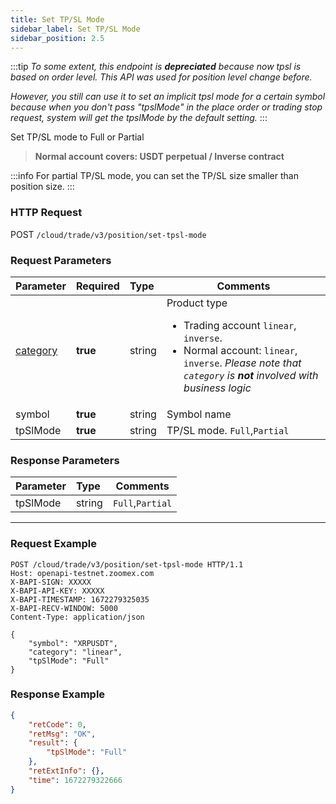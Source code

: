 ```yaml
---
title: Set TP/SL Mode
sidebar_label: Set TP/SL Mode
sidebar_position: 2.5
---
```

:::tip
_To some extent, this endpoint is **depreciated** because now tpsl is based on order level. This API was used for position level
change before._

_However, you still can use it to set an implicit tpsl mode for a certain symbol because when you don't
pass "tpslMode" in the place order or trading stop request, system will get the tpslMode by the default setting._
:::

Set TP/SL mode to Full or Partial
> **Normal account covers: USDT perpetual / Inverse contract**

:::info
For partial TP/SL mode, you can set the TP/SL size smaller than position size.
:::

### HTTP Request
POST `/cloud/trade/v3/position/set-tpsl-mode`

### Request Parameters
| Parameter | Required | Type | Comments|
|:----- |:-------|:-----|------ |
|[category](../enum#category) |**true** |string |Product type <ul><li>Trading account `linear`, `inverse`.</li><li>Normal account: `linear`, `inverse`. _Please note that `category` is **not** involved with business logic_</li></ul>|
|symbol |**true** |string |Symbol name|
|tpSlMode |**true** |string |TP/SL mode. `Full`,`Partial` |

### Response Parameters
| Parameter | Type | Comments|
|:----- |:-----|----- |
|tpSlMode |string  |`Full`,`Partial` |

---

### Request Example

```shell
POST /cloud/trade/v3/position/set-tpsl-mode HTTP/1.1
Host: openapi-testnet.zoomex.com
X-BAPI-SIGN: XXXXX
X-BAPI-API-KEY: XXXXX
X-BAPI-TIMESTAMP: 1672279325035
X-BAPI-RECV-WINDOW: 5000
Content-Type: application/json

{
    "symbol": "XRPUSDT",
    "category": "linear",
    "tpSlMode": "Full"
}
```

### Response Example

```json
{
    "retCode": 0,
    "retMsg": "OK",
    "result": {
        "tpSlMode": "Full"
    },
    "retExtInfo": {},
    "time": 1672279322666
}
```
